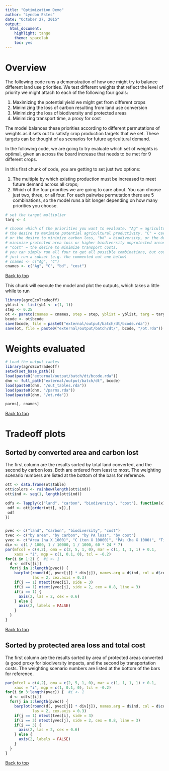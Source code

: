 ```yaml
---
title: "Optimization Demo"
author: "Lyndon Estes"
date: "October 27, 2015"
output: 
  html_document:
    highlight: tango
    theme: spacelab
    toc: yes 
---
```


# Overview

The following code runs a demonstration of how one might try to balance different land use priorities.  We test different weights that reflect the level of priority we might attach to each of the following four goals: 

   1. Maximizing the potential yield we might get from different crops
   2. Minimizing the loss of carbon resulting from land use conversion
   3. Minimizing the loss of biodiversity and protected areas
   4. Minimizing transport time, a proxy for cost

The model balances these priorities according to different permutations of weights as it sets out to satisfy crop production targets that we set. These targets can be thought of as scenarios for future agricultural demand.  

In the following code, we are going to try evaluate which set of weights is optimal, given an across the board increase that needs to be met for 9 different crops. 

In this first chunk of code, you are getting to set just two options: 

  1. The multiple by which existing production must be increased to meet future demand across all crops; 
  2. Which of the four priorities we are going to care about. You can choose just two, three, or all four.  For each pairwise permutation there are 5 combinations, so the model runs a bit longer depending on how many priorities you choose.  
```r
# set the target multiplier
targ <- 4  

# choose which of the priorities you want to evaluate. "Ag" = agriculture, or 
# the desire to maximixe potential agricultural productivity, "C" = carbon, 
# or the desire to minimize carbon loss, "bd" = biodiversity, or the desire to 
# minimize protected area loss or higher biodiversity unprotected areas, 
# "cost" = the desire to minimize transport costs. 
# you can simply run all four to get all possible combinations, but could also
# just run a subset (e.g. the commented out one below)
# cnames <- c("Ag", "C")
cnames <- c("Ag", "C", "bd", "cost")
```

<a href="#top">Back to top</a>

This chunk will execute the model and plot the outputs, which takes a little while to run
```r
library(agroEcoTradeoff)
yblist <- list(yb1 <- c(1, 1))
step <- 0.25
ot <- pareto(cnames = cnames, step = step, yblist = yblist, targ = targ)
bcode <- ot$bcode
save(bcode, file = paste0("external/output/batch/dt/bcode.rda"))
save(ot, file = paste0("external/output/batch/dt/", bcode, "/ot.rda"))
```

# Weights evaluated
```r
# Load the output tables
library(agroEcoTradeoff)
setwd(set_base_path())
load(paste0("external/output/batch/dt/bcode.rda"))
dnm <- full_path("external/output/batch/dt", bcode)
load(paste0(dnm, "/out_tables.rda"))
load(paste0(dnm, "/parms.rda"))
load(paste0(dnm, "/ot.rda"))

parms[, cnames]
```

<a href="#top">Back to top</a>

# Tradeoff plots
## Sorted by converted area and carbon lost

The first column are the results sorted by total land converted, and the second by carbon loss. Both are ordered from least to most. The weighting scenario numbers are listed at the bottom of the bars for reference. 

```r
ott <- data.frame(ot$table)
ott$colors <- rainbow(length(ott$ind))
ott$ind <- seq(1, length(ott$ind))

odfs <- lapply(c("land", "carbon", "biodiversity", "cost"), function(x) {
 odf <- ott[order(ott[, x]),]
 odf
})


pvec <- c("land", "carbon", "biodiversity", "cost")
tvec <- c("by area", "by carbon", "by PA loss", "by cost")
yvec <- c("Area (ha X 1000)", "C (ton X 10000)", "PAs (ha X 1000)", "Time")
div <- c(1 / 1000, 1 / 10000, 1 / 1000, 60 * 24 * 7)
par(mfcol = c(4,2), oma = c(2, 5, 1, 0), mar = c(1, 1, 1, 1) + 0.1, 
    xaxs = "i", mgp = c(1, 0.1, 0), tcl = -0.2)
for(i in 1:2) {  #i <- 1
  d <- odfs[[i]]
  for(j in 1:length(pvec)) {
    barplot(round(d[, pvec[j]] * div[j]), names.arg = d$ind, col = d$colors, yaxt = "n", 
            las = 2, cex.axis = 0.3)
    if(j == 1) mtext(tvec[i], side = 3)
    if(i == 1) mtext(yvec[j], side = 2, cex = 0.8, line = 3)
    if(i == 1) {
      axis(2, las = 2, cex = 0.6)
    } else {
      axis(2, labels = FALSE)
    }
  }
}
```

<a href="#top">Back to top</a>

## Sorted by protected area loss and total cost

The first column are the results sorted by area of protected areas converted (a good proxy for biodiversity impacts, and the second by transportation costs. The weighting scenario numbers are listed at the bottom of the bars for reference. 

```r
par(mfcol = c(4,2), oma = c(2, 5, 1, 0), mar = c(1, 1, 1, 1) + 0.1, 
    xaxs = "i", mgp = c(1, 0.1, 0), tcl = -0.2)
for(i in 3:length(pvec)) {  #i <- 1
  d <- odfs[[i]]
  for(j in 1:length(pvec)) {
    barplot(round(d[, pvec[j]] * div[j]), names.arg = d$ind, col = d$colors, yaxt = "n", 
            las = 2, cex.axis = 0.3)
    if(j == 1) mtext(tvec[i], side = 3)
    if(i == 3) mtext(yvec[j], side = 2, cex = 0.8, line = 3)
    if(i == 3) {
      axis(2, las = 2, cex = 0.6)
    } else {
      axis(2, labels = FALSE)
    }
  }
}
```

<a href="#top">Back to top</a>


